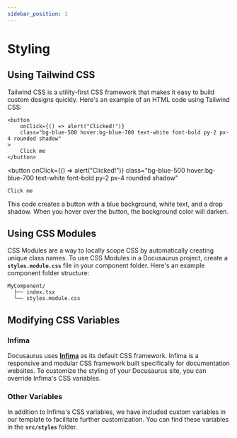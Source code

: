 ```yaml
---
sidebar_position: 1
---
```


# Styling

## Using Tailwind CSS

Tailwind CSS is a utility-first CSS framework that makes it easy to build custom designs quickly. Here's an example of an HTML code using Tailwind CSS:

```tsx
<button
	onClick={() => alert("Clicked!")}
	class="bg-blue-500 hover:bg-blue-700 text-white font-bold py-2 px-4 rounded shadow"
>
	Click me
</button>
```

<button
	onClick={() => alert("Clicked!")}
	class="bg-blue-500 hover:bg-blue-700 text-white font-bold py-2 px-4 rounded shadow"
>
	Click me
</button>

This code creates a button with a blue background, white text, and a drop shadow. When you hover over the button, the background color will darken.

## Using CSS Modules

CSS Modules are a way to locally scope CSS by automatically creating unique class names. To use CSS Modules in a Docusaurus project, create a **`styles.module.css`** file in your component folder. Here's an example component folder structure:

```text title="Component folder structure"
MyComponent/
  ├── index.tsx
  └── styles.module.css
```

## Modifying CSS Variables

### Infima

Docusaurus uses **[Infima](https://infima.dev/)** as its default CSS framework. Infima is a responsive and modular CSS framework built specifically for documentation websites. To customize the styling of your Docusaurus site, you can override Infima's CSS variables.

### Other Variables

In addition to Infima's CSS variables, we have included custom variables in our template to facilitate further customization. You can find these variables in the **`src/styles`** folder.
